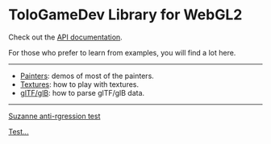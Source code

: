 # ToloGameDev Library for WebGL2

Check out the [API documentation](docs/).

For those who prefer to learn from examples, you will find a lot here.

---

-   [Painters](#/articles/painter): demos of most of the painters.
-   [Textures](#/articles/texture): how to play with textures.
-   [glTF/glB](#/tools/gltf): how to parse glTF/glB data.

---

[Suzanne anti-rgression test](#/articles/suzanne)

[Test...](#/articles/test)
